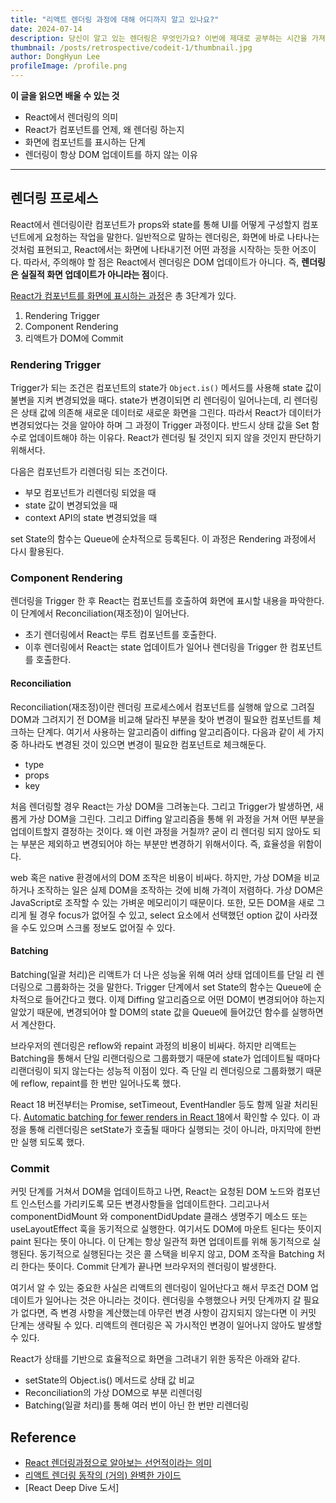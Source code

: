 ```yaml
---
title: "리액트 렌더링 과정에 대해 어디까지 알고 있나요?"
date: 2024-07-14
description: 당신이 알고 있는 렌더링은 무엇인가요? 이번에 제대로 공부하는 시간을 가져봅시다.
thumbnail: /posts/retrospective/codeit-1/thumbnail.jpg
author: DongHyun Lee
profileImage: /profile.png
---
```


**이 글을 읽으면 배울 수 있는 것**

- React에서 렌더링의 의미
- React가 컴포넌트를 언제, 왜 렌더링 하는지
- 화면에 컴포넌트를 표시하는 단계
- 렌더링이 항상 DOM 업데이트를 하지 않는 이유

---

## 렌더링 프로세스

React에서 렌더링이란 컴포넌트가 props와 state를 통해 UI를 어떻게 구성할지 컴포넌트에게 요청하는 작업을 말한다. 일반적으로 말하는 렌더링은, 화면에 바로 나타나는 것처럼 표현되고, React에서는 화면에 나타내기전 어떤 과정을 시작하는 듯한 어조이다. 따라서, 주의해야 할 점은 React에서 렌더링은 DOM 업데이트가 아니다. 즉, **렌더링은 실질적 화면 업데이트가 아니라는 점**이다.

[React가 컴포넌트를 화면에 표시하는 과정](https://ko.react.dev/learn/render-and-commit)은 총 3단계가 있다.

1. Rendering Trigger
2. Component Rendering
3. 리액트가 DOM에 Commit

### Rendering Trigger

Trigger가 되는 조건은 컴포넌트의 state가 `Object.is()` 메서드를 사용해 state 값이 불변을 지켜 변경되었을 때다. state가 변경이되면 리 렌더링이 일어나는데, 리 렌더링은 상태 값에 의존해 새로운 데이터로 새로운 화면을 그린다. 따라서 React가 데이터가 변경되었다는 것을 알아야 하며 그 과정이 Trigger 과정이다. 반드시 상태 값을 Set 함수로 업데이트해야 하는 이유다. React가 렌더링 될 것인지 되지 않을 것인지 판단하기 위해서다.

다음은 컴포넌트가 리렌더링 되는 조건이다.

- 부모 컴포넌트가 리렌더링 되었을 때
- state 값이 변경되었을 때
- context API의 state 변경되었을 때

set State의 함수는 Queue에 순차적으로 등록된다. 이 과정은 Rendering 과정에서 다시 활용된다.

### Component Rendering

렌더링을 Trigger 한 후 React는 컴포넌트를 호출하여 화면에 표시할 내용을 파악한다. 이 단계에서 Reconciliation(재조정)이 일어난다.

- 초기 렌더링에서 React는 루트 컴포넌트를 호출한다.
- 이후 렌더링에서 React는 state 업데이트가 일어나 렌더링을 Trigger 한 컴포넌트를 호출한다.

#### Reconciliation

Reconciliation(재조정)이란 렌더링 프로세스에서 컴포넌트를 실행해 앞으로 그려질 DOM과 그려지기 전 DOM을 비교해 달라진 부분을 찾아 변경이 필요한 컴포넌트를 체크하는 단계다. 여기서 사용하는 알고리즘이 diffing 알고리즘이다.
다음과 같이 세 가지 중 하나라도 변경된 것이 있으면 변경이 필요한 컴포넌트로 체크해둔다.

- type
- props
- key

처음 렌더링할 경우 React는 가상 DOM을 그려놓는다. 그리고 Trigger가 발생하면, 새롭게 가상 DOM을 그린다. 그리고 Diffing 알고리즘을 통해 위 과정을 거쳐 어떤 부분을 업데이트할지 결정하는 것이다. 왜 이런 과정을 거칠까? 굳이 리 렌더링 되지 않아도 되는 부분은 제외하고 변경되어야 하는 부분만 변경하기 위해서이다. 즉, 효율성을 위함이다.

web 혹은 native 환경에서의 DOM 조작은 비용이 비싸다. 하지만, 가상 DOM을 비교하거나 조작하는 일은 실제 DOM을 조작하는 것에 비해 가격이 저렴하다. 가상 DOM은 JavaScript로 조작할 수 있는 가벼운 메모리이기 때문이다. 또한, 모든 DOM을 새로 그리게 될 경우 focus가 없어질 수 있고, select 요소에서 선택했던 option 값이 사라졌을 수도 있으며 스크롤 정보도 없어질 수 있다.

#### Batching

Batching(일괄 처리)은 리액트가 더 나은 성능울 위해 여러 상태 업데이트를 단일 리 렌더링으로 그룹화하는 것을 말한다. Trigger 단계에서 set State의 함수는 Queue에 순차적으로 들어간다고 했다. 이제 Diffing 알고리즘으로 어떤 DOM이 변경되어야 하는지 알았기 때문에, 변경되어야 할 DOM의 state 값을 Queue에 들어갔던 함수를 실행하면서 계산한다.

브라우저의 렌더링은 reflow와 repaint 과정의 비용이 비싸다. 하지만 리액트는 Batching을 통해서 단일 리랜더링으로 그룹화했기 때문에 state가 업데이트될 때마다 리랜더링이 되지 않는다는 성능적 이점이 있다. 즉 단일 리 렌더링으로 그룹화했기 때문에 reflow, repaint를 한 번만 일어나도록 했다.

React 18 버전부터는 Promise, setTimeout, EventHandler 등도 함께 일괄 처리된다. [Automatic batching for fewer renders in React 18](https://github.com/reactwg/react-18/discussions/21)에서 확인할 수 있다. 이 과정을 통해 리렌더링은 setState가 호출될 때마다 실행되는 것이 아니라, 마지막에 한번만 실행 되도록 했다.

### Commit

커밋 단계를 거쳐서 DOM을 업데이트하고 나면, React는 요청된 DOM 노드와 컴포넌트 인스턴스를 가리키도록 모든 변경사항들을 업데이트한다. 그리고나서 componentDidMount 와 componentDidUpdate 클래스 생명주기 메소드 또는 useLayoutEffect 훅을 동기적으로 실행한다. 여기서도 DOM에 마운트 된다는 뜻이지 paint 된다는 뜻이 아니다. 이 단계는 항상 일관적 화면 업데이트를 위해 동기적으로 실행된다. 동기적으로 실행된다는 것은 콜 스택을 비우지 않고, DOM 조작을 Batching 처리 한다는 뜻이다. Commit 단계가 끝나면 브라우저의 렌더링이 발생한다.

여기서 알 수 있는 중요한 사실은 리액트의 렌더링이 일어난다고 해서 무조건 DOM 업데이트가 일어나는 것은 아니라는 것이다. 렌더링을 수행했으나 커밋 단계까지 갈 필요가 없다면, 즉 변경 사항을 계산했는데 아무런 변경 사항이 감지되지 않는다면 이 커밋 단계는 생략될 수 있다. 리액트의 렌더링은 꼭 가시적인 변경이 일어나지 않아도 발생할 수 있다.

React가 상태를 기반으로 효율적으로 화면을 그려내기 위한 동작은 아래와 같다.

- setState의 Object.is() 메서드로 상태 값 비교
- Reconciliation의 가상 DOM으로 부분 리렌더링
- Batching(일괄 처리)를 통해 여러 번이 아닌 한 번만 리렌더링

## Reference

- [React 렌더링과정으로 알아보는 선언적이라는 의미](https://pozafly.github.io/react/declarative-meaning-of-react-rendering-process/)
- [리액트 렌더링 동작의 (거의) 완벽한 가이드](https://velog.io/@arthur/%EB%B2%88%EC%97%AD-%EB%A6%AC%EC%95%A1%ED%8A%B8-%EB%A0%8C%EB%8D%94%EB%A7%81-%EB%8F%99%EC%9E%91%EC%9D%98-%EA%B1%B0%EC%9D%98-%EC%99%84%EB%B2%BD%ED%95%9C-%EA%B0%80%EC%9D%B4%EB%93%9C-A-Mostly-Complete-Guide-to-React-Rendering-Behavior#%EC%BB%B4%ED%8F%AC%EB%84%8C%ED%8A%B8-%ED%83%80%EC%9E%85%EA%B3%BC-%EC%9E%AC%EC%A1%B0%EC%A0%95-reconciliation)
- [React Deep Dive 도서]
